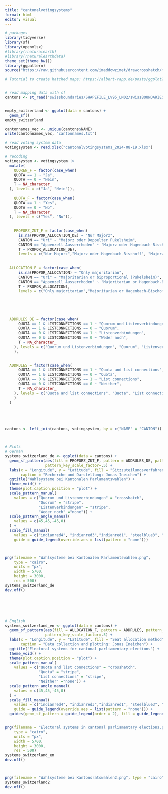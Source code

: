 ---
title: "cantonalvotingsystems"
format: html
editor: visual
---

```{r}
# packages
library(tidyverse)
library(sf)
library(openxlsx)
#library(rnaturalearth)
#library(rnaturalearthdata)
theme_set(theme_bw())
library(ggpattern)
source("https://raw.githubusercontent.com/imaddowzimet/drawcrosshatch/master/draw_crosshatch.R") 

# Tutorial to create hatched maps: https://albert-rapp.de/posts/ggplot2-tips/25_maps_patterns/25_maps_patterns


# read mapping data with sf
cantons <- st_read("swissboundaries/SHAPEFILE_LV95_LN02/swissBOUNDARIES3D_1_3_TLM_KANTONSGEBIET.shp")


empty_switzerland <- ggplot(data = cantons) +
  geom_sf()
empty_switzerland

cantonnames_vec <- unique(cantons$NAME)
write(cantonnames_vec, "cantonnames.txt")

# read voting system data
votingsystem <- read.xlsx("cantonalvotingsystems_2024-08-19.xlsx")

# recoding
votingsystem <- votingsystem |>
  mutate(
    QUOREN_F = factor(case_when(
    QUOTA == 1 ~ "Ja",
    QUOTA == 0 ~ "Nein",
    T ~ NA_character_
  ), levels = c("Ja", "Nein")),
  
    QUOTA_F = factor(case_when(
    QUOTA == 1 ~ "Yes",
    QUOTA == 0 ~ "No",
    T ~ NA_character_
  ), levels = c("Yes", "No")),
  
  
    PROPORZ_ZUT_F = factor(case_when(
      is.na(PROPOR_ALLOCATION_DE) ~ "Nur Majorz",
      CANTON == "Uri" ~ "Majorz oder Doppelter Pukelsheim",
      CANTON == "Appenzell Ausserrhoden" ~ "Majorz oder Hagenbach-Bischoff",
      T ~ PROPOR_ALLOCATION_DE),
      levels = c("Nur Majorz","Majorz oder Hagenbach-Bischoff", "Majorz oder Doppelter Pukelsheim", "Hagenbach-Bischoff", "Hare/Niemeyer", "Sainte-Laguë", "Doppelter Pukelsheim")),
  
    
  ALLOCATION_F = factor(case_when(
      is.na(PROPOR_ALLOCATION) ~ "Only majoritarian",
      CANTON == "Uri" ~ "Majoritarian or biproportional (Pukelsheim)",
      CANTON == "Appenzell Ausserrhoden" ~ "Majoritarian or Hagenbach-Bischoff",
      T ~ PROPOR_ALLOCATION),
      levels = c("Only majoritarian","Majoritarian or Hagenbach-Bischoff", "Majoritarian or biproportional (Pukelsheim)", "Hagenbach-Bischoff", "Hare/Niemeyer", "Sainte-Laguë", "Biproportional (Pukelsheim)")),
  
  
  
  
    
  ADDRULES_DE = factor(case_when(
      QUOTA == 1 & LISTCONNECTIONS == 1 ~ "Quorum und Listenverbindungen",
      QUOTA == 1 & LISTCONNECTIONS == 0 ~ "Quorum",
      QUOTA == 0 & LISTCONNECTIONS == 1 ~ "Listenverbindungen",
      QUOTA == 0 & LISTCONNECTIONS == 0 ~ "Weder noch",
      T ~ NA_character_
    ), levels = c("Quorum und Listenverbindungen", "Quorum", "Listenverbindungen", "Weder noch")
    ),

    
  ADDRULES = factor(case_when(
      QUOTA == 1 & LISTCONNECTIONS == 1 ~ "Quota and list connections",
      QUOTA == 1 & LISTCONNECTIONS == 0 ~ "Quota",
      QUOTA == 0 & LISTCONNECTIONS == 1 ~ "List connections",
      QUOTA == 0 & LISTCONNECTIONS == 0 ~ "Neither",
      T ~ NA_character_
    ), levels = c("Quota and list connections", "Quota", "List connections", "Neither")
    )
  )





cantons <- left_join(cantons, votingsystem, by = c("NAME" = "CANTON"))



# Plots
# German
systems_switzerland_de <- ggplot(data = cantons) +
  geom_sf_pattern(aes(fill = PROPORZ_ZUT_F, pattern = ADDRULES_DE, pattern_angle = ADDRULES_DE), pattern_color = "NA", pattern_fill = "black", pattern_size = 0.5,
                  pattern_key_scale_factor=.5) + 
  labs(x = "Longitude", y = "Latitude", fill = "Sitzzuteilungsverfahren", pattern = "Weitere Regelungen", pattern_angle = "Weitere Regelungen",
       caption = "Recherche und Darstellung: Jonas Ineichen") +
  ggtitle("Wahlsysteme bei Kantonalen Parlamentswahlen") + 
  theme_void() +
  theme(plot.caption.position = "plot") +
  scale_pattern_manual(
    values = c("Quorum und Listenverbindungen" = "crosshatch",
               "Quorum" = "stripe", 
               "Listenverbindungen" = "stripe", 
               "Weder noch" ="none")) +
  scale_pattern_angle_manual(
    values = c(45,45,-45,0)
  ) +
  scale_fill_manual(
    values = c("indianred4", "indianred3","indianred1", "steelblue3", "steelblue1", "paleturquoise4", "paleturquoise3"),
    guide = guide_legend(override.aes = list(pattern = "none")))



png(filename = "Wahlsysteme bei Kantonalen Parlamentswahlen.png", 
    type = "cairo", 
    units = "px", 
    width = 5700, 
    height = 3000, 
    res = 500)
systems_switzerland_de
dev.off()






# English
systems_switzerland_en <- ggplot(data = cantons) +
  geom_sf_pattern(aes(fill = ALLOCATION_F, pattern = ADDRULES, pattern_angle = ADDRULES), pattern_color = "NA", pattern_fill = "black", pattern_size = 0.5,
                  pattern_key_scale_factor=.5) + 
  labs(x = "Longitude", y = "Latitude", fill = "Seat allocation method", pattern = "Additional characteristics", pattern_angle = "Additional characteristics",
       caption = "Data collection and plotting: Jonas Ineichen") +
  ggtitle("Electoral systems for cantonal parliamentary elections") + 
  theme_void() +
  theme(plot.caption.position = "plot") +
  scale_pattern_manual(
    values = c("Quota and list connections" = "crosshatch",
               "Quota" = "stripe", 
               "List connections" = "stripe", 
               "Neither" ="none")) +
  scale_pattern_angle_manual(
    values = c(45,45,-45,0)
  ) +
  scale_fill_manual(
    values = c("indianred4", "indianred3","indianred1", "steelblue3", "steelblue1", "paleturquoise4", "paleturquoise3"),
    guide = guide_legend(override.aes = list(pattern = "none"))) +
  guides(geom_sf_pattern = guide_legend(order = 2), fill = guide_legend(order = 1))


png(filename = "Electoral systems in cantonal parliamentary elections.png", 
    type = "cairo", 
    units = "px", 
    width = 5700, 
    height = 3000,
    res = 500)
systems_switzerland_en
dev.off()




```

```{r, eval = FALSE}
png(filename = "Wahlsysteme bei Kantonsratswahlen2.png", type = "cairo")
systems_switzerland2
dev.off()
```
